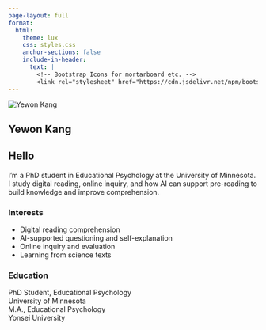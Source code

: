 ```yaml
---
page-layout: full
format:
  html:
    theme: lux
    css: styles.css
    anchor-sections: false
    include-in-header:
      text: |
        <!-- Bootstrap Icons for mortarboard etc. -->
        <link rel="stylesheet" href="https://cdn.jsdelivr.net/npm/bootstrap-icons@1.11.1/font/bootstrap-icons.css">
---
```


<div class="about-me-container">

<!-- LEFT -->
<div class="profile-column">
  <img src="img/yk.jpg" alt="Yewon Kang" class="profile-pic">
  <h2>Yewon Kang</h2>
  
  <div class="contact">
  <p><a href="mailto:kang0504@umn.edu"><i class="bi bi-envelope-fill"></i></a></p>
  <p><a href="https://twitter.com/iamyewonkang" target="_blank"><i class="bi bi-twitter-x"></i> </a></p>
  <p><a href="https://www.linkedin.com/in/kangyewon" target="_blank"><i class="bi bi-linkedin"></i> </a></p>
  </div>
</div>

<!-- RIGHT -->
<div class="content-column">

## Hello
I’m a PhD student in Educational Psychology at the University of Minnesota.  
I study digital reading, online inquiry, and how AI can support pre-reading to build knowledge and improve comprehension.

### Interests
- Digital reading comprehension  
- AI-supported questioning and self-explanation  
- Online inquiry and evaluation  
- Learning from science texts

### Education
<div class="education-element">
  <div class="icon"><i class="bi bi-mortarboard-fill"></i></div>
  <div class="degree">PhD Student, Educational Psychology</div>
  <div class="school">University of Minnesota</div>
</div>


<div class="education-element">
  <div class="icon"><i class="bi bi-mortarboard-fill"></i></div>
  <div class="degree">M.A., Educational Psychology</div>
  <div class="school">Yonsei University</div>
</div>

</div><!-- /content-column -->
</div><!-- /about-me-container -->
